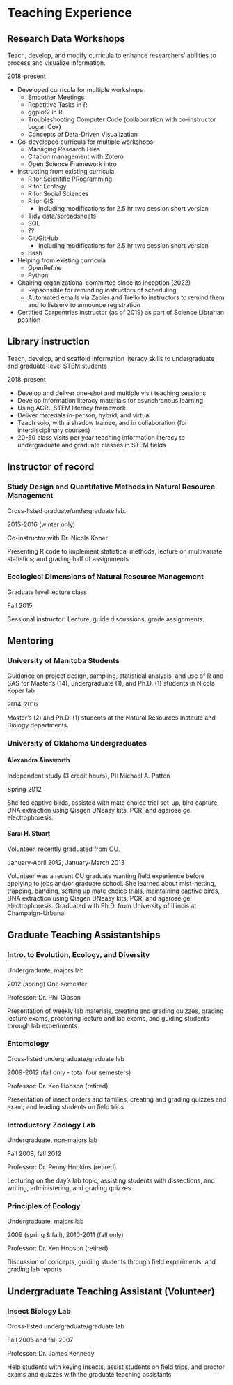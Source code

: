 # Teaching Experience

## Research Data Workshops
Teach, develop, and modify curricula to enhance researchers' abilities to process and visualize information.

::: {.column-margin}
2018-present
:::

- Developed curricula for multiple workshops
  - Smoother Meetings
  - Repetitive Tasks in R
  - ggplot2 in R
  - Troubleshooting Computer Code (collaboration with co-instructor Logan Cox)
  - Concepts of Data-Driven Visualization
- Co-developed curricula for multiple workshops
  - Managing Research Files
  - Citation management with Zotero
  - Open Science Framework intro
- Instructing from existing curricula
  - R for Scientific PRogramming
  - R for Ecology
  - R for Social Sciences
  - R for GIS
    - Including modifications for 2.5 hr two session short version
  - Tidy data/spreadsheets
  - SQL
  - ??
  - Git/GitHub
    - Including modifications for 2.5 hr two session short version
  - Bash
- Helping from existing curricula
  - OpenRefine
  - Python
- Chairing organizational committee since its inception (2022)
  - Repsonsible for reminding instructors of scheduling
  - Automated emails via Zapier and Trello to instructors to remind them and to listserv to announce registration
- Certified Carpentries instructor (as of 2019) as part of Science Librarian position


## Library instruction
Teach, develop, and scaffold information literacy skills to undergraduate and graduate-level STEM students

::: {.column-margin}
2018-present
:::

- Develop and deliver one-shot and multiple visit teaching sessions
- Develop information literacy materials for asynchronous learning
- Using ACRL STEM literacy framework
- Deliver materials in-person, hybrid, and virtual
- Teach solo, with a shadow trainee, and in collaboration (for interdisciplinary courses)
- 20-50 class visits per year teaching information literacy to undergraduate and graduate
classes in STEM fields

## Instructor of record

### Study Design and Quantitative Methods in Natural Resource Management {#sec-nrm-quant}

Cross-listed graduate/undergraduate lab.

::: {.column-margin}
2015-2016 (winter only)
:::

Co-instructor with Dr. Nicola Koper

Presenting R code to implement statistical methods; lecture on multivariate statistics; and grading half of assignments

### Ecological Dimensions of Natural Resource Management
Graduate level lecture class

::: {.column-margin} 
Fall 2015
:::

Sessional instructor: Lecture, guide discussions, grade assignments.


## Mentoring

### University of Manitoba Students

Guidance on project design, sampling, statistical analysis, and use of R and SAS for Master’s (14), undergraduate (1), and Ph.D. (1) students in Nicola Koper lab

::: {.column-margin}
2014-2016
:::

Master’s (2) and Ph.D. (1) students at the Natural Resources Institute and Biology departments.

### University of Oklahoma Undergraduates
#### Alexandra Ainsworth

Independent study (3 credit hours), PI: Michael A. Patten

::: {.column-margin}
Spring 2012
:::

She fed captive birds, assisted with mate choice trial set-up, bird capture, DNA extraction using Qiagen DNeasy kits, PCR, and agarose gel electrophoresis.

#### Sarai H. Stuart

Volunteer, recently graduated from OU.

::: {.column-margin}
January-April 2012, January-March 2013
:::

Volunteer was a recent OU graduate wanting field experience before applying to jobs and/or graduate school. She learned about mist-netting, trapping, banding, setting up mate choice trials, maintaining captive birds, DNA extraction using Qiagen DNeasy kits, PCR, and agarose gel electrophoresis. Graduated with Ph.D. from University of Illinois at Champaign-Urbana.


## Graduate Teaching Assistantships

### Intro. to Evolution, Ecology, and Diversity
Undergraduate, majors lab

::: {.column-margin}
2012 (spring) One semester  
:::

Professor: Dr. Phil Gibson 

Presentation of weekly lab materials, creating and grading quizzes, grading lecture exams, proctoring lecture and lab exams, and guiding students through lab experiments.

### Entomology

Cross-listed undergraduate/graduate lab

::: {.column-margin}
2009-2012 (fall only - total four semesters)
:::

Professor: Dr. Ken Hobson (retired)

Presentation of insect orders and families; creating and grading quizzes and exam; and leading students on field trips

### Introductory Zoology Lab
Undergraduate, non-majors lab

::: {.column-margin}
Fall 2008, fall 2012
::: 

Professor: Dr. Penny Hopkins (retired)

Lecturing on the day’s lab topic, assisting students with dissections, and writing, administering, and grading quizzes

### Principles of Ecology
Undergraduate, majors lab

::: {.column-margin}
2009 (spring & fall), 2010-2011 (fall only) 
:::

Professor: Dr. Ken Hobson (retired)

Discussion of concepts, guiding students through field experiments; and grading lab reports.

## Undergraduate Teaching Assistant (Volunteer)

### Insect Biology Lab
Cross-listed undergraduate/graduate lab

::: {.column-margin}
Fall 2006 and fall 2007
:::

Professor: Dr. James Kennedy

Help students with keying insects, assist students on field trips, and proctor exams and quizzes with the graduate teaching assistants.
